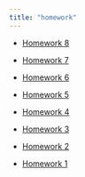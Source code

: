 ```yaml
---
title: "homework"
---
```


-   [Homework 8](8-hw.qmd)

-   [Homework 7](7-hw.qmd)

-   [Homework 6](6-HW.qmd)

-   [Homework 5](hw-5.qmd)

-   [Homework 4](4-HW.qmd)

-   [Homework 3](3-HW.qmd)

-   [Homework 2](2-HW.qmd)

-   [Homework 1](1-HW.qmd)

